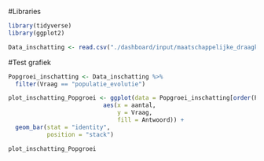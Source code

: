 #Libraries
```r
library(tidyverse)
library(ggplot2)
```

```r
Data_inschatting <- read.csv("./dashboard/input/maatschappelijke_draagkracht/Data_inschatting.csv")
```

#Test grafiek
```r
Popgroei_inschatting <- Data_inschatting %>%
  filter(Vraag == "populatie_evolutie")

plot_inschatting_Popgroei <- ggplot(data = Popgroei_inschatting[order(Popgroei_inschatting$Score), ],
                           aes(x = aantal,
                               y = Vraag,
                               fill = Antwoord)) +
  geom_bar(stat = "identity", 
           position = "stack")

plot_inschatting_Popgroei

```
